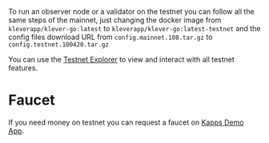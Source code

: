 

To run an observer node or a validator on the testnet you can follow all the same steps of the mainnet, just changing the docker image from `kleverapp/klever-go:latest` to `kleverapp/klever-go:latest-testnet` and the config files download URL from `config.mainnet.108.tar.gz` to `config.testnet.100420.tar.gz`

You can use the [Testnet Explorer](https://testnet.kleverscan.org/) to view and interact with all testnet features.

# Faucet

If you need money on testnet you can request a faucet on [Kapps Demo App](https://kapps-demo-testnet.web.app/connect).

